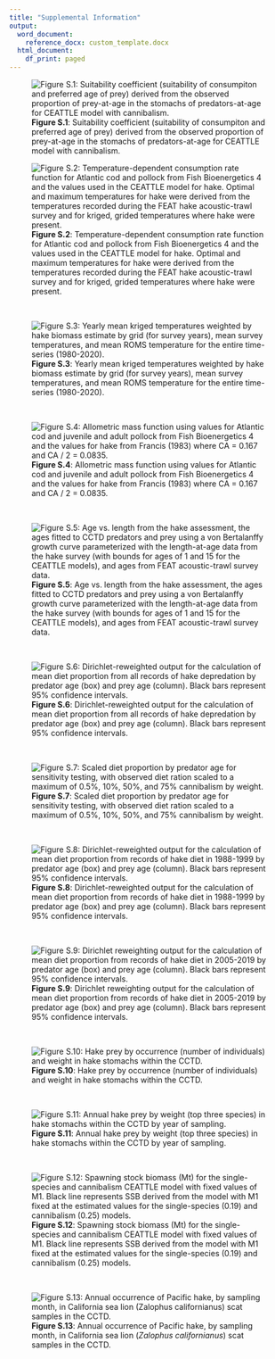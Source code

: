 ```yaml
---
title: "Supplemental Information"
output:
  word_document:
    reference_docx: custom_template.docx
  html_document:
    df_print: paged
---
```

![**Figure S.1**: Suitability coefficient (suitability of consumpiton and preferred age of prey) derived from the observed proportion of prey-at-age in the stomachs of predators-at-age for CEATTLE model with cannibalism.](./plots/CEATTLE/cannibalism/suitability.png)

![**Figure S.2**: Temperature-dependent consumption rate function for Atlantic cod and pollock from Fish Bioenergetics 4 and the values used in the CEATTLE model for hake. Optimal and maximum temperatures for hake were derived from the temperatures recorded during the FEAT hake acoustic-trawl survey and for kriged, grided temperatures where hake were present.](./plots/bioenergetics/temp_consumption.png)

 &nbsp;  
 
 ![**Figure S.3**: Yearly mean kriged temperatures weighted by hake biomass estimate by grid (for survey years), mean survey temperatures, and mean ROMS temperature for the entire time-series (1980-2020).](./plots/temperature/mean_temp_compared.png)

 &nbsp;  

![**Figure S.4**: Allometric mass function using values for Atlantic cod and juvenile and adult pollock from Fish Bioenergetics 4 and the values for hake from Francis (1983) where CA = 0.167 and CA / 2 = 0.0835.](./plots/bioenergetics/allometric_mass.png)

 &nbsp;  

![**Figure S.5**: Age vs. length from the hake assessment, the ages fitted to CCTD predators and prey using a von Bertalanffy growth curve parameterized with the length-at-age data from the hake survey (with bounds for ages of 1 and 15 for the CEATTLE models), and ages from FEAT acoustic-trawl survey data.](./plots/diet/growth_curve.png)

 &nbsp;  

![**Figure S.6**: Dirichlet-reweighted output for the calculation of mean diet proportion from all records of hake depredation by predator age (box) and prey age (column). Black bars represent 95% confidence intervals.](./plots/diet/Dirichlet/Dirichlet_all_years.png)

 &nbsp;  
 
 ![**Figure S.7**: Scaled diet proportion by predator age for sensitivity testing, with observed diet ration scaled to a maximum of 0.5%, 10%, 50%, and 75% cannibalism by weight.](./plots/CEATTLE/cannibalism/Testing/sensitivity_prop.png)
 
  &nbsp;  
 
 ![**Figure S.8**: Dirichlet-reweighted output for the calculation of mean diet proportion from records of hake diet in 1988-1999 by predator age (box) and prey age (column). Black bars represent 95% confidence intervals.](./plots/diet/Dirichlet/Dirichlet_90s.png)

 &nbsp;  

![**Figure S.9**: Dirichlet reweighting output for the calculation of mean diet proportion from records of hake diet in 2005-2019 by predator age (box) and prey age (column). Black bars represent 95% confidence intervals.](./plots/diet/Dirichlet/Dirichlet_recent.png)

 &nbsp;  

![**Figure S.10**: Hake prey by occurrence (number of individuals) and weight in hake stomachs within the CCTD.](./plots/diet/hake_prey_species.png)

 &nbsp;  

![**Figure S.11**: Annual hake prey by weight (top three species) in hake stomachs within the CCTD by year of sampling.](./plots/diet/hake_prey_yearly.png)

 &nbsp; 
 

![**Figure S.12**: Spawning stock biomass (Mt) for the single-species and cannibalism CEATTLE model with fixed values of M1. Black line represents SSB derived from the model with M1 fixed at the estimated values for the single-species (0.19) and cannibalism (0.25) models.](./plots/CEATTLE/cannibalism/Testing/M1/M1_profile_SSB.png)
 
 &nbsp; 

![**Figure S.13**: Annual occurrence of Pacific hake, by sampling month, in California sea lion (*Zalophus californianus*) scat samples in the CCTD.](./plots/diet/Non-hake/CSL_hake_monthly.png)
